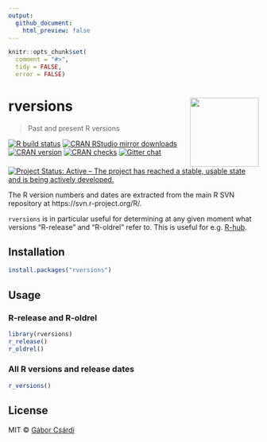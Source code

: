 ```yaml
---
output:
  github_document:
    html_preview: false
---
```


<!-- README.md is generated from README.Rmd. Please edit that file -->

```r
knitr::opts_chunk$set(
  comment = "#>",
  tidy = FALSE,
  error = FALSE)
```

# rversions <a href='https://r-hub.github.io/rversions'><img src='man/figures/logo.png' align="right" height="138.5" /></a>

> Past and present R versions

<!-- badges: start -->
[![R build status](https://github.com/r-hub/rversions/workflows/R-CMD-check/badge.svg)](https://github.com/r-hub/rversions/actions)
[![CRAN RStudio mirror downloads](https://cranlogs.r-pkg.org/badges/rversions)](https://r-pkg.org/pkg/rversions)
[![CRAN version](https://www.r-pkg.org/badges/version/rversions)](https://r-pkg.org/pkg/rversions)
[![CRAN checks](https://cranchecks.info/badges/summary/rversions)](https://cran.r-project.org/web/checks/check_results_rversions.html)
[![Gitter chat](https://badges.gitter.im/gitterHQ/gitter.png)](https://gitter.im/r-hub/community)
[![Project Status: Active – The project has reached a stable, usable state and is being actively developed.](https://www.repostatus.org/badges/latest/active.svg)](https://www.repostatus.org/#active)
<!-- badges: end -->

The R version numbers and dates are extracted from the
main R SVN repository at https://svn.r-project.org/R/.

`rversions` is in particular useful for determining at any given moment what versions "R-release" and "R-oldrel" refer to. This is useful for e.g. [R-hub](https://docs.r-hub.io/).

## Installation

```r
install.packages("rversions")
```

## Usage

### R-release and R-oldrel

```r
library(rversions)
r_release()
r_oldrel()
```

### All R versions and release dates

```r
r_versions()
```


## License

MIT © [Gábor Csárdi](https://github.com/gaborcsardi)
